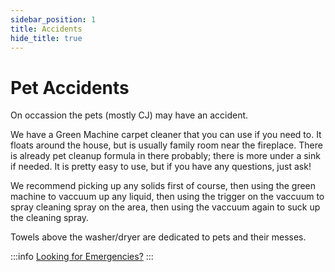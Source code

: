 ```yaml
---
sidebar_position: 1
title: Accidents
hide_title: true
---
```


# Pet Accidents

On occassion the pets (mostly CJ) may have an accident. 

We have a Green Machine carpet cleaner that you can use if you need to. It floats around the house, but is usually family room near the fireplace. There is already pet cleanup formula in there probably; there is more under a sink if needed. It is pretty easy to use, but if you have any questions, just ask!

We recommend picking up any solids first of course, then using the green machine to vaccuum up any liquid, then using the trigger on the vaccuum to spray cleaning spray on the area, then using the vaccuum again to suck up the cleaning spray.

Towels above the washer/dryer are dedicated to pets and their messes.

:::info [Looking for Emergencies?](/docs/emergency)
:::
